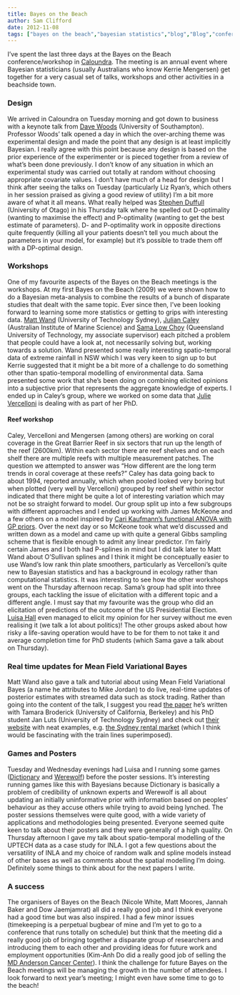 ```yaml
---
title: Bayes on the Beach
author: Sam Clifford
date: 2012-11-08
tags: ["bayes on the beach","bayesian statistics","blog","Blog","conferences","experimental design","inla","nonparametrics","statistics","uptech"]
---
```


I've spent the last three days at the Bayes on the Beach conference/workshop in [Caloundra](https://maps.google.com.au/maps?q=caloundra&hl=en&sll=-19.457034,145.879162&sspn=35.100111,39.506836&hnear=Caloundra+Queensland&t=m&z=14&iwloc=A). The meeting is an annual event where Bayesian statisticians (usually Australians who know Kerrie Mengersen) get together for a very casual set of talks, workshops and other activities in a beachside town.

### Design

We arrived in Caloundra on Tuesday morning and got down to business with a keynote talk from [Dave Woods](http://www.southampton.ac.uk/maths/about/staff/davew.page) (University of Southampton). Professor Woods' talk opened a day in which the over-arching theme was experimental design and made the point that any design is at least implicitly Bayesian. I really agree with this point because any design is based on the prior experience of the experimenter or is pieced together from a review of what's been done previously. I don't know of any situation in which an experimental study was carried out totally at random without choosing appropriate covariate values. I don't have much of a head for design but I think after seeing the talks on Tuesday (particularly Liz Ryan's, which others in her session praised as giving a good review of utility) I'm a bit more aware of what it all means. What really helped was [Stephen Duffull](http://pharmacy.otago.ac.nz/our-people/academic-staff/stephen-duffull) (University of Otago) in his Thursday talk where he spelled out D-optimality (wanting to maximise the effect) and P-optimality (wanting to get the best estimate of parameters). D- and P-optimality work in opposite directions quite frequently (killing all your patients doesn't tell you much about the parameters in your model, for example) but it's possible to trade them off with a DP-optimal design.

### Workshops

One of my favourite aspects of the Bayes on the Beach meetings is the workshops. At my first Bayes on the Beach (2009) we were shown how to do a Bayesian meta-analysis to combine the results of a bunch of disparate studies that dealt with the same topic. Ever since then, I've been looking forward to learning some more statistics or getting to grips with interesting data. [Matt Wand](http://datasearch2.uts.edu.au/science/staff/maths/details.cfm?StaffID=11641) (University of Technology Sydney), [Julian Caley](http://data.aims.gov.au/staffcv/jsf/external/view.xhtml?partyId=900000428) (Australian Institute of Marine Science) and [Sama Low Choy](http://staff.qut.edu.au/staff/lowchoy/) (Queensland University of Technology, my associate supervisor) each pitched a problem that people could have a look at, not necessarily solving but, working towards a solution. Wand presented some really interesting spatio-temporal data of extreme rainfall in NSW which I was very keen to sign up to but Kerrie suggested that it might be a bit more of a challenge to do something other than spatio-temporal modelling of environmental data. Sama presented some work that she's been doing on combining elicited opinions into a subjective prior that represents the aggregate knowledge of experts. I ended up in Caley's group, where we worked on some data that [Julie Vercelloni](http://scholar.google.com/citations?user=T-nbIuUAAAAJ&hl=en) is dealing with as part of her PhD.

#### Reef workshop

Caley, Vercelloni and Mengersen (among others) are working on coral coverage in the Great Barrier Reef in six sectors that run up the length of the reef (2600km). Within each sector there are reef shelves and on each shelf there are multiple reefs with multiple measurement patches. The question we attempted to answer was "How different are the long term trends in coral coverage at these reefs?" Caley has data going back to about 1994, reported annually, which when pooled looked very boring but when plotted (very well by Vercelloni) grouped by reef shelf within sector indicated that there might be quite a lot of interesting variation which may not be so straight forward to model. Our group split up into a few subgroups with different approaches and I ended up working with James McKeone and a few others on a model inspired by [Cari Kaufmann's functional ANOVA with GP priors](http://samclifford.info/2012/10/19/anova/ "ANOVA"). Over the next day or so McKeone took what we'd discussed and written down as a model and came up with quite a general Gibbs sampling scheme that is flexible enough to admit any linear predictor. I'm fairly certain James and I both had P-splines in mind but I did talk later to Matt Wand about O'Sullivan splines and I think it might be conceptually easier to use Wand's low rank thin plate smoothers, particularly as Vercelloni's quite new to Bayesian statistics and has a background in ecology rather than computational statistics. It was interesting to see how the other workshops went on the Thursday afternoon recap. Sama's group had split into three groups, each tackling the issue of elicitation with a different topic and a different angle. I must say that my favourite was the group who did an elicitation of predictions of the outcome of the US Presidential Election. [Luisa Hall](http://conidialcoleopticide.wordpress.com/) even managed to elicit my opinion for her survey without me even realising it (we talk a lot about politics)! The other groups asked about how risky a life-saving operation would have to be for them to not take it and average completion time for PhD students (which Sama gave a talk about on Thursday).

### Real time updates for Mean Field Variational Bayes

Matt Wand also gave a talk and tutorial about using Mean Field Variational Bayes (a name he attributes to Mike Jordan) to do live, real-time updates of posterior estimates with streamed data such as stock trading. Rather than going into the content of the talk, I suggest you read [the paper](http://www.uow.edu.au/~mwand/ovbpap.pdf) he's written with Tamara Broderick (University of California, Berkeley) and his PhD student Jan Luts (University of Technology Sydney) and check out [their website](http://realtime-semiparametric-regression.net/) with neat examples, e.g. [the Sydney rental market](http://realtime-semiparametric-regression.net/SydneyRealEstate/) (which I think would be fascinating with the train lines superimposed).

### Games and Posters

Tuesday and Wednesday evenings had Luisa and I running some games ([Dictionary](http://en.wikipedia.org/wiki/Fictionary) and [Werewolf](http://boardgamegeek.com/boardgame/38159/ultimate-werewolf-ultimate-edition)) before the poster sessions. It's interesting running games like this with Bayesians because Dictionary is basically a problem of credibility of unknown experts and Werewolf is all about updating an initially uninformative prior with information based on peoples' behaviour as they accuse others while trying to avoid being lynched. The poster sessions themselves were quite good, with a wide variety of applications and methodologies being presented. Everyone seemed quite keen to talk about their posters and they were generally of a high quality. On Thursday afternoon I gave my talk about spatio-temporal modelling of the UPTECH data as a case study for INLA. I got a few questions about the versatility of INLA and my choice of random walk and spline models instead of other bases as well as comments about the spatial modelling I'm doing. Definitely some things to think about for the next papers I write.

### A success

The organisers of Bayes on the Beach (Nicole White, Matt Moores, Jannah Baker and Dow Jaemjamrat) all did a really good job and I think everyone had a good time but was also inspired. I had a few minor issues (timekeeping is a perpetual bugbear of mine and I'm yet to go to a conference that runs totally on schedule) but think that the meeting did a really good job of bringing together a disparate group of researchers and introducing them to each other and providing ideas for future work and employment opportunities (Kim-Anh Do did a really good job of selling the [MD Anderson Cancer Center](http://www.mdanderson.org/)). I think the challenge for future Bayes on the Beach meetings will be managing the growth in the number of attendees. I look forward to next year's meeting; I might even have some time to go to the beach!